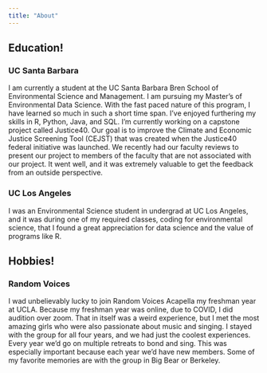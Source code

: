 ```yaml
---
title: "About"
---
```


## Education!

### UC Santa Barbara
I am currently a student at the UC Santa Barbara Bren School of Environmental Science and Management. I am pursuing my Master's of Environmental Data Science. With the fast paced nature of this program, I have learned so much in such a short time span. I've enjoyed furthering my skills in R, Python, Java, and SQL. I'm currently working on a capstone project called Justice40. Our goal is to improve the Climate and Economic Justice Screening Tool (CEJST) that was created when the Justice40 federal initiative was launched. We recently had our faculty reviews to present our project to members of the faculty that are not associated with our project. It went well, and it was extremely valuable to get the feedback from an outside perspective. 

### UC Los Angeles 
I was an Environmental Science student in undergrad at UC Los Angeles, and it was during one of my required classes, coding for environmental science, that I found a great appreciation for data science and the value of programs like R. 


## Hobbies!

### Random Voices
I wad unbelievably lucky to join Random Voices Acapella my freshman year at UCLA. Because my freshman year was online, due to COVID, I did audition over zoom. That in itself was a weird experience, but I met the most amazing girls who were also passionate about music and singing. I stayed with the group for all four years, and we had just the coolest experiences. Every year we'd go on multiple retreats to bond and sing. This was especially important because each year we'd have new members. Some of my favorite memories are with the group in Big Bear or Berkeley.

